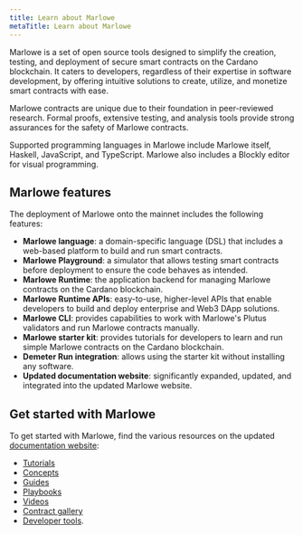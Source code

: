 ```yaml
---
title: Learn about Marlowe
metaTitle: Learn about Marlowe
---
```


Marlowe is a set of open source tools designed to simplify the creation, testing, and deployment of secure smart contracts on the Cardano blockchain. It caters to developers, regardless of their expertise in software development, by offering intuitive solutions to create, utilize, and monetize smart contracts with ease. 

Marlowe contracts are unique due to their foundation in peer-reviewed research. Formal proofs, extensive testing, and analysis tools provide strong assurances for the safety of Marlowe contracts.  

Supported programming languages in Marlowe include Marlowe itself, Haskell, JavaScript, and TypeScript. Marlowe also includes a Blockly editor for visual programming.

## Marlowe features

The deployment of Marlowe onto the mainnet includes the following features:

- **Marlowe language**: a domain-specific language (DSL) that includes a web-based platform to build and run smart contracts. 
- **Marlowe Playground**: a simulator that allows testing smart contracts before deployment to ensure the code behaves as intended. 
- **Marlowe Runtime**: the application backend for managing Marlowe contracts on the Cardano blockchain. 
- **Marlowe Runtime APIs**: easy-to-use, higher-level APIs that enable developers to build and deploy enterprise and Web3 DApp solutions.
- **Marlowe CLI**: provides capabilities to work with Marlowe's Plutus validators and run Marlowe contracts manually. 
- **Marlowe starter kit**: provides tutorials for developers to learn and run simple Marlowe contracts on the Cardano blockchain.
- **Demeter Run integration**: allows using the starter kit without installing any software. 
- **Updated documentation website**: significantly expanded, updated, and integrated into the updated Marlowe website. 

## Get started with Marlowe

To get started with Marlowe, find the various resources on the updated [documentation website](https://docs.marlowe.iohk.io/docs/introduction):

-   [Tutorials](https://docs.marlowe.iohk.io/tutorials)
-   [Concepts](https://docs.marlowe.iohk.io/tutorials/concepts/overview)
-   [Guides](https://docs.marlowe.iohk.io/tutorials/guides/overview)
-   [Playbooks](https://docs.marlowe.iohk.io/tutorials/playbooks/overview)
-   [Videos](https://docs.marlowe.iohk.io/tutorials/videos)
-   [Contract gallery](https://docs.marlowe.iohk.io/docs/examples/examples-contract-gallery)
-   [Developer tools](https://docs.marlowe.iohk.io/docs/developer-tools/overview).
